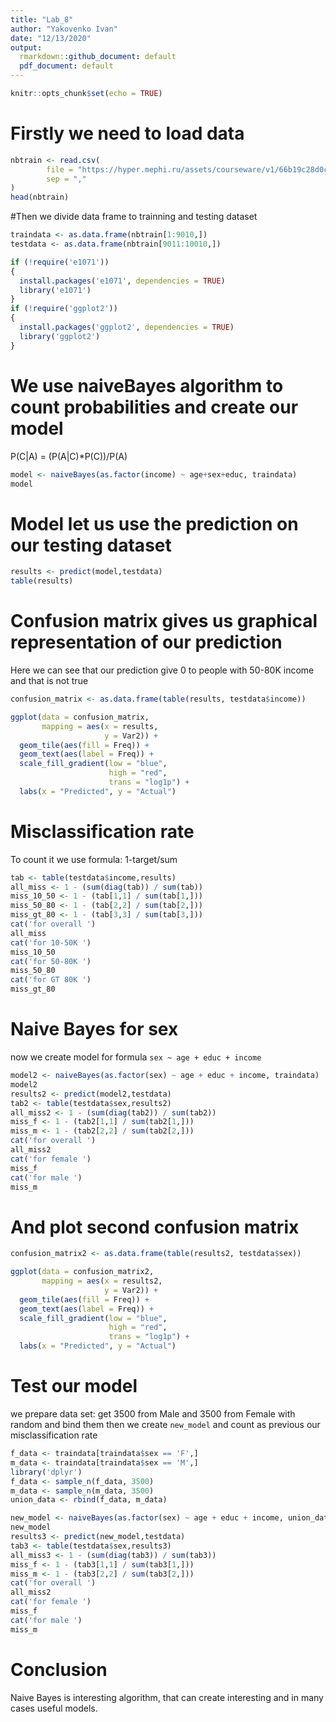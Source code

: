 ```yaml
---
title: "Lab_8"
author: "Yakovenko Ivan"
date: "12/13/2020"
output: 
  rmarkdown::github_document: default
  pdf_document: default
---
```


```r
knitr::opts_chunk$set(echo = TRUE)
```

# Firstly we need to load data

```r
nbtrain <- read.csv(
        file = "https://hyper.mephi.ru/assets/courseware/v1/66b19c28d0c9940f359aa6da5ad25a3b/asset-v1:MEPhIx+CS712DS+2020Fall+type@asset+block/nbtrain.csv",
        sep = ","
)
head(nbtrain)
```
#Then we divide data frame to trainning and testing dataset
```r
traindata <- as.data.frame(nbtrain[1:9010,]) 
testdata <- as.data.frame(nbtrain[9011:10010,])
```

```r
if (!require('e1071'))
{
  install.packages('e1071', dependencies = TRUE)
  library('e1071')
}
if (!require('ggplot2'))
{
  install.packages('ggplot2', dependencies = TRUE)
  library('ggplot2')
}
```

# We use naiveBayes algorithm to count probabilities and create our model

P(C|A) = (P(A|C)*P(C))/P(A)

```r
model <- naiveBayes(as.factor(income) ~ age+sex+educ, traindata)
model
```

# Model let us use the prediction on our testing dataset
```r
results <- predict(model,testdata)
table(results)
```

# Confusion matrix gives us graphical representation of our prediction
Here we can see that our prediction give 0 to people with 50-80K income and that is not true
```r
confusion_matrix <- as.data.frame(table(results, testdata$income))

ggplot(data = confusion_matrix,
       mapping = aes(x = results,
                     y = Var2)) +
  geom_tile(aes(fill = Freq)) +
  geom_text(aes(label = Freq)) +
  scale_fill_gradient(low = "blue",
                      high = "red",
                      trans = "log1p") +
  labs(x = "Predicted", y = "Actual")
```
# Misclassification rate
To count it we use formula: 1-target/sum
```r
tab <- table(testdata$income,results)
all_miss <- 1 - (sum(diag(tab)) / sum(tab))
miss_10_50 <- 1 - (tab[1,1] / sum(tab[1,]))
miss_50_80 <- 1 - (tab[2,2] / sum(tab[2,]))
miss_gt_80 <- 1 - (tab[3,3] / sum(tab[3,]))
cat('for overall ')
all_miss
cat('for 10-50K ')
miss_10_50
cat('for 50-80K ')
miss_50_80
cat('for GT 80K ')
miss_gt_80
```

# Naive Bayes for sex
now we create model for formula `sex ~ age + educ + income`
```r
model2 <- naiveBayes(as.factor(sex) ~ age + educ + income, traindata)
model2
results2 <- predict(model2,testdata)
tab2 <- table(testdata$sex,results2)
all_miss2 <- 1 - (sum(diag(tab2)) / sum(tab2))
miss_f <- 1 - (tab2[1,1] / sum(tab2[1,]))
miss_m <- 1 - (tab2[2,2] / sum(tab2[2,]))
cat('for overall ')
all_miss2
cat('for female ')
miss_f
cat('for male ')
miss_m
```

# And plot second confusion matrix

```r
confusion_matrix2 <- as.data.frame(table(results2, testdata$sex))

ggplot(data = confusion_matrix2,
       mapping = aes(x = results2,
                     y = Var2)) +
  geom_tile(aes(fill = Freq)) +
  geom_text(aes(label = Freq)) +
  scale_fill_gradient(low = "blue",
                      high = "red",
                      trans = "log1p") +
  labs(x = "Predicted", y = "Actual")
```


# Test our model
we prepare data set: get 3500 from Male and 3500 from Female with random and bind them
then we create `new_model` and count as previous our misclassification rate
```r
f_data <- traindata[traindata$sex == 'F',]
m_data <- traindata[traindata$sex == 'M',]
library('dplyr')
f_data <- sample_n(f_data, 3500)
m_data <- sample_n(m_data, 3500)
union_data <- rbind(f_data, m_data)

new_model <- naiveBayes(as.factor(sex) ~ age + educ + income, union_data)
new_model
results3 <- predict(new_model,testdata)
tab3 <- table(testdata$sex,results3)
all_miss3 <- 1 - (sum(diag(tab3)) / sum(tab3))
miss_f <- 1 - (tab3[1,1] / sum(tab3[1,]))
miss_m <- 1 - (tab3[2,2] / sum(tab3[2,]))
cat('for overall ')
all_miss2
cat('for female ')
miss_f
cat('for male ')
miss_m
```

# Conclusion
Naive Bayes is interesting algorithm, that can create interesting and in many cases useful models.
